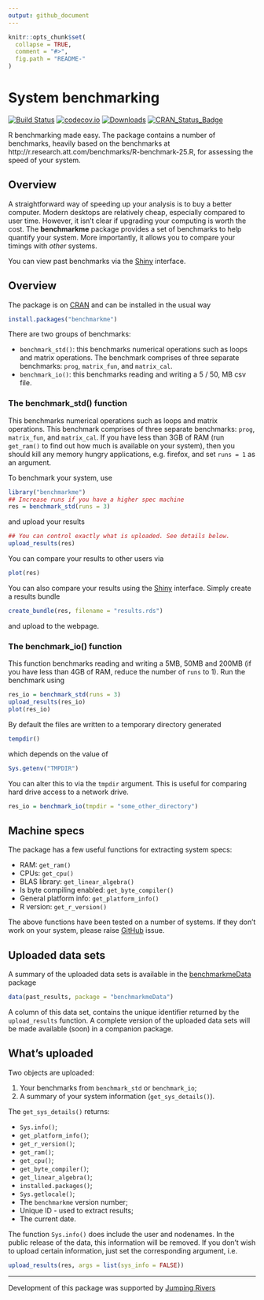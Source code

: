 ```yaml
---
output: github_document
---
```


<!-- README.md is generated from README.Rmd. Please edit that file -->

```r
knitr::opts_chunk$set(
  collapse = TRUE,
  comment = "#>",
  fig.path = "README-"
)
```

# System benchmarking 

[![Build Status](https://travis-ci.org/csgillespie/benchmarkme.svg?branch=master)](https://travis-ci.org/csgillespie/benchmarkme)
[![codecov.io](https://codecov.io/github/csgillespie/benchmarkme/coverage.svg?branch=master)](https://codecov.io/github/csgillespie/benchmarkme?branch=master)
[![Downloads](http://cranlogs.r-pkg.org/badges/benchmarkme?color=brightgreen)](http://cran.rstudio.com/package=benchmarkme)
[![CRAN_Status_Badge](http://www.r-pkg.org/badges/version/benchmarkme)](http://cran.r-project.org/package=benchmarkme)

R benchmarking made easy. The package contains a number of benchmarks, heavily based on the benchmarks at http://r.research.att.com/benchmarks/R-benchmark-25.R, for assessing 
the speed of your system. 

## Overview 

A straightforward way of speeding up your analysis is to buy a better computer. Modern
desktops are relatively cheap, especially compared to user time. However, it isn't
clear if upgrading your computing is worth the cost. The **benchmarkme** package
provides a set of benchmarks to help quantify your system. More importantly, it allows
you to compare your timings with _other_ systems.

You can view past benchmarks via the [Shiny](https://jumpingrivers.shinyapps.io/benchmarkme/) interface.

## Overview

The package is on [CRAN](https://cran.r-project.org/web/packages/benchmarkme/) and can be installed in the usual way

```r
install.packages("benchmarkme")
```

There are two groups of benchmarks:

  * `benchmark_std()`: this benchmarks numerical operations such as loops and matrix operations. The benchmark comprises 
  of three separate benchmarks: `prog`, `matrix_fun`, and `matrix_cal`.
  * `benchmark_io()`: this benchmarks reading and writing a 5 / 50, MB csv file.

### The benchmark_std() function

This benchmarks numerical operations such as loops and matrix operations. 
This benchmark comprises of three separate benchmarks: `prog`, `matrix_fun`, and `matrix_cal`.
If you have less than 3GB of RAM (run `get_ram()` to find out how much is
available on your system), then you should kill any memory hungry applications, e.g.
firefox, and set `runs = 1` as an argument.

To benchmark your system, use

```r
library("benchmarkme")
## Increase runs if you have a higher spec machine
res = benchmark_std(runs = 3)
```
and upload your results

```r
## You can control exactly what is uploaded. See details below.
upload_results(res)
```

You can compare your results to other users via

```r
plot(res)
```

You can also compare your results using the [Shiny](https://jumpingrivers.shinyapps.io/benchmarkme/) interface. 
Simply create a results bundle
```r
create_bundle(res, filename = "results.rds")
```
and upload to the webpage.

### The benchmark_io() function

This function benchmarks reading and writing a 5MB, 50MB and 200MB (if you have less than 4GB of RAM, reduce the number
of `runs` to 1). Run the benchmark using
```r
res_io = benchmark_std(runs = 3)
upload_results(res_io)
plot(res_io)
```
By default the files are written to a temporary directory generated
```r
tempdir()
```
which depends on the value of 
```r
Sys.getenv("TMPDIR")
```
You can alter this to via the `tmpdir` argument. This is useful for comparing
hard drive access to a network drive.
```r
res_io = benchmark_io(tmpdir = "some_other_directory")
```

## Machine specs

The package has a few useful functions for extracting system specs:

  * RAM: `get_ram()`
  * CPUs: `get_cpu()`
  * BLAS library: `get_linear_algebra()`
  * Is byte compiling enabled: `get_byte_compiler()`
  * General platform info: `get_platform_info()`
  * R version: `get_r_version()`
  
The above functions have been tested on a number of systems. If they don't work
on your system, please raise [GitHub](https://github.com/csgillespie/benchmarkme/issues) issue.

## Uploaded data sets

A summary of the uploaded data sets is available in the [benchmarkmeData](https://github.com/csgillespie/benchmarkme-data) package
```r
data(past_results, package = "benchmarkmeData")
```

A column of this data set, contains the unique identifier returned by the
`upload_results` function. A complete version of the uploaded data sets will be made
available (soon) in a companion package.

## What's uploaded

Two objects are uploaded:

1. Your benchmarks from `benchmark_std` or `benchmark_io`;
1. A summary of your system information (`get_sys_details()`).

The `get_sys_details()` returns:

  * `Sys.info()`;
  * `get_platform_info()`;
  * `get_r_version()`;
  * `get_ram()`;
  * `get_cpu()`;
  * `get_byte_compiler()`;
  * `get_linear_algebra()`;
  * `installed.packages()`;
  * `Sys.getlocale()`;
  * The `benchmarkme` version number;
  * Unique ID - used to extract results;
  * The current date.

The function `Sys.info()` does include the user and nodenames. In the public release
of the data, this information will be removed. If you don't wish to upload certain
information, just set the corresponding argument, i.e.

```r
upload_results(res, args = list(sys_info = FALSE))
```

---

Development of this package was supported by [Jumping Rivers](https://www.jumpingrivers.com)




